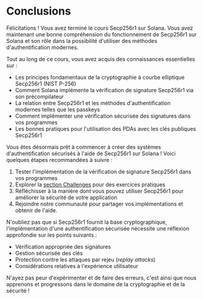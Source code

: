 
# Conclusions

Félicitations ! Vous avez terminé le cours Secp256r1 sur Solana. Vous avez maintenant une bonne compréhension du fonctionnement de Secp256r1 sur Solana et son rôle dans la possibilité d'utiliser des méthodes d'authentification modernes.

<ArticleSection name="Ce que vous avez appris" id="what-you-learned" level="h2" />

Tout au long de ce cours, vous avez acquis des connaissances essentielles sur :
- Les principes fondamentaux de la cryptographie à courbe elliptique Secp256r1 (NIST P-256)
- Comment Solana implémente la vérification de signature Secp256r1 via son précompilateur
- La relation entre Secp256r1 et les méthodes d'authentification modernes telles que les passkeys
- Comment implémenter une vérification sécurisée des signatures dans vos programmes
- Les bonnes pratiques pour l'utilisation des PDAs avec les clés publiques Secp256r1

<ArticleSection name="Prochaines étapes" id="next-steps" level="h2" />

Vous êtes désormais prêt à commencer à créer des systèmes d'authentification sécurisés à l'aide de Secp256r1 sur Solana ! Voici quelques étapes recommandées à suivre :

1. Tester l'implémentation de la vérification de signature Secp256r1 dans vos programmes
2. Explorer la [section Challenges](/en/challenges) pour des exercices pratiques
3. Réfléchisser à la manière dont vous pouvez utiliser Secp256r1 pour améliorer la sécurité de votre application
4. Rejoindre notre communauté pour partager vos implémentations et obtenir de l'aide.

N'oubliez pas que si Secp256r1 fournit la base cryptographique, l'implémentation d'une authentification sécurisée nécessite une réflexion approfondie sur les points suivants :
- Vérification appropriée des signatures
- Gestion sécurisée des clés
- Protection contre les attaques par rejeu (*replay attacks*)
- Considérations relatives à l'expérience utilisateur

N'ayez pas peur d'expérimenter et de faire des erreurs, c'est ainsi que nous apprenons et progressons dans le domaine de la cryptographie et de la sécurité !
